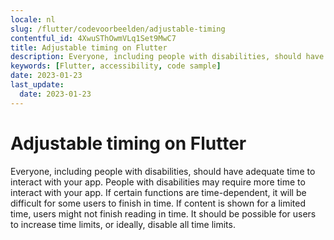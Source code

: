 ```yaml
---
locale: nl
slug: /flutter/codevoorbeelden/adjustable-timing
contentful_id: 4XwuSThOwmVLq1Set9MwC7
title: Adjustable timing on Flutter
description: Everyone, including people with disabilities, should have adequate time to interact with your app.
keywords: [Flutter, accessibility, code sample]
date: 2023-01-23
last_update:
  date: 2023-01-23
---
```


# Adjustable timing on Flutter

Everyone, including people with disabilities, should have adequate time to interact with your app. People with disabilities may require more time to interact with your app. If certain functions are time-dependent, it will be difficult for some users to finish in time. If content is shown for a limited time, users might not finish reading in time. It should be possible for users to increase time limits, or ideally, disable all time limits.

<CodeSample id="screen-timing" locale="nl" platform="flutter"/>
